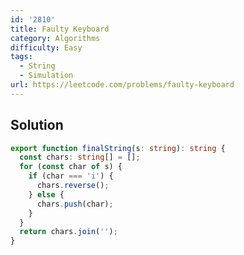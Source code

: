 ```yaml
---
id: '2810'
title: Faulty Keyboard
category: Algorithms
difficulty: Easy
tags:
  - String
  - Simulation
url: https://leetcode.com/problems/faulty-keyboard
---
```


## Solution

```typescript showLineNumbers
export function finalString(s: string): string {
  const chars: string[] = [];
  for (const char of s) {
    if (char === 'i') {
      chars.reverse();
    } else {
      chars.push(char);
    }
  }
  return chars.join('');
}
```
